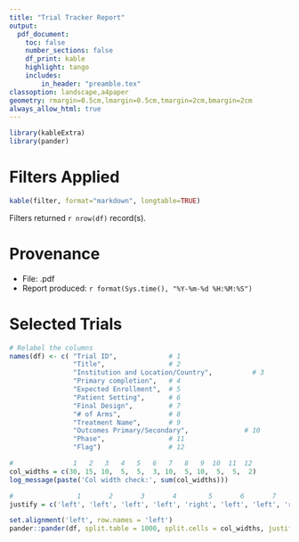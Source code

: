 ```yaml
---
title: "Trial Tracker Report"
output:
  pdf_document:
    toc: false
    number_sections: false
    df_print: kable
    highlight: tango
    includes:
        in_header: "preamble.tex"
classoption: landscape,a4paper
geometry: rmargin=0.5cm,lmargin=0.5cm,tmargin=2cm,bmargin=2cm
always_allow_html: true
---
```

\fontsize{10}{11}
\selectfont
```r
library(kableExtra)
library(pander)
```
# Filters Applied

```r
kable(filter, format="markdown", longtable=TRUE) 
```

Filters returned `r nrow(df)` record(s).

# Provenance

- File: \currfilebase.pdf
- Report produced: `r format(Sys.time(), "%Y-%m-%d %H:%M:%S")`

\newpage
\fontfamily{phv}
\fontsize{7}{8}
\selectfont
# Selected Trials
\hspace{-3cm}
```r

# Relabel the columns
names(df) <- c( "Trial ID",             # 1
                "Title",                # 2
                "Institution and Location/Country",          # 3
                "Primary completion",   # 4
                "Expected Enrollment",  # 5
                "Patient Setting",      # 6
                "Final Design",         # 7
                "# of Arms",            # 8 
                "Treatment Name",       # 9
                "Outcomes Primary/Secondary",              # 10    
                "Phase",                # 11
                "Flag")                 # 12

#               1   2   3   4   5   6   7   8   9  10  11  12
col_widths = c(30, 15, 10,  5,  5,  3, 10,  5, 10,  5,  5,  2)
log_message(paste('Col width check:', sum(col_widths)))

#                1       2       3       4        5       6       7        8       9      10      11       12
justify = c('left', 'left', 'left', 'left', 'right', 'left', 'left', 'right', 'left', 'left', 'left', 'right') 

set.alignment('left', row.names = 'left')
pander::pander(df, split.table = 1000, split.cells = col_widths, justify = justify)
```
